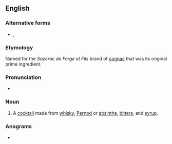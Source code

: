==English==

===Alternative forms===
* {{alter|en|Sazarac}}, {{alter|en|sazerac}}

===Etymology===
Named for the ''Sazerac de Forge et Fils'' brand of [[cognac]] that was its original prime ingredient.

===Pronunciation===
* {{IPA|en|/ˈsæzəɹæk/}}

===Noun===
{{en-noun}}

# {{lb|en|US}} A [[cocktail]] made from [[whisky]], [[Pernod]] or [[absinthe]], [[bitters]], and [[syrup]].
#: {{quote-book|en| author=Thomas Pynchon |authorlink=Thomas Pynchon |title=Against the Day |publisher=Vintage |year=2006 |year_published=2007 |page=415 |passage=[...] a night that began at the establishment of Monsieur Peychaud, where the '''Sazeracs''', though said [[to]][[have|'ve]] been invented there, were not a patch, it seemed to Reef, on those available at Bob Stockton's bar in Denver, though those Absinthe Frappés were another matter.}}

===Anagrams===
* {{anagrams|en|a=aacersz|Casarez|Cazares|acrazes}}

{{C|en|Cocktails}}